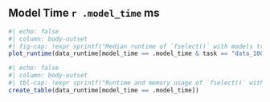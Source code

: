 ## Model Time `r .model_time` ms

```r
#| echo: false
#| column: body-outset
#| fig-cap: !expr sprintf("Median runtime of `fselect()` with models trained for %i ms depending on the mlr3fselect version. The dashed line indicates the total training time of the models. Error bars represent the median absolute deviation of the runtime.", .model_time)
plot_runtime(data_runtime[model_time == .model_time & task == "data_1000"])
```

```r
#| echo: false
#| column: body-outset
#| tbl-cap: !expr sprintf("Runtime and memory usage of `fselect()` with models trained for %i ms depending on the mlr3fselect version. The K factor shows how much longer the runtime is than the model training. A red background indicates that the runtime is 3 times larger than the total training time of the models. The table includes runtime and memory usage for tasks of size 1000 and 10,000.", .model_time)
create_table(data_runtime[model_time == .model_time])
```
